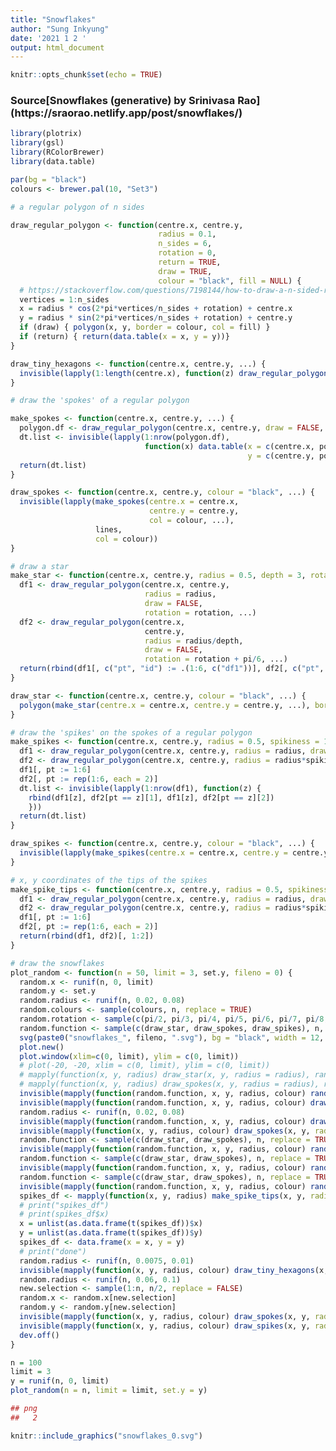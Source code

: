 ```yaml
---
title: "Snowflakes"
author: "Sung Inkyung"
date: '2021 1 2 '
output: html_document
---
```


```r
knitr::opts_chunk$set(echo = TRUE)
```
### Source[Snowflakes (generative) by Srinivasa Rao] (https://sraorao.netlify.app/post/snowflakes/)
```r
library(plotrix)
library(gsl)
library(RColorBrewer)
library(data.table)

par(bg = "black")
colours <- brewer.pal(10, "Set3")
```


```r
# a regular polygon of n sides

draw_regular_polygon <- function(centre.x, centre.y, 
                                 radius = 0.1, 
                                 n_sides = 6, 
                                 rotation = 0, 
                                 return = TRUE, 
                                 draw = TRUE, 
                                 colour = "black", fill = NULL) {
  # https://stackoverflow.com/questions/7198144/how-to-draw-a-n-sided-regular-polygon-in-cartesian-coordinates
  vertices = 1:n_sides
  x = radius * cos(2*pi*vertices/n_sides + rotation) + centre.x
  y = radius * sin(2*pi*vertices/n_sides + rotation) + centre.y
  if (draw) { polygon(x, y, border = colour, col = fill) }
  if (return) { return(data.table(x = x, y = y))}
}

draw_tiny_hexagons <- function(centre.x, centre.y, ...) {
  invisible(lapply(1:length(centre.x), function(z) draw_regular_polygon(centre.x, centre.y, ...)))
}
```


```r
# draw the 'spokes' of a regular polygon

make_spokes <- function(centre.x, centre.y, ...) {
  polygon.df <- draw_regular_polygon(centre.x, centre.y, draw = FALSE, ...)
  dt.list <- invisible(lapply(1:nrow(polygon.df), 
                              function(x) data.table(x = c(centre.x, polygon.df[x][["x"]]), 
                                                     y = c(centre.y, polygon.df[x][["y"]]))))
  return(dt.list)
}

draw_spokes <- function(centre.x, centre.y, colour = "black", ...) {
  invisible(lapply(make_spokes(centre.x = centre.x, 
                               centre.y = centre.y, 
                               col = colour, ...), 
                   lines, 
                   col = colour))
}
```


```r
# draw a star
make_star <- function(centre.x, centre.y, radius = 0.5, depth = 3, rotation = 0, ...) {
  df1 <- draw_regular_polygon(centre.x, centre.y, 
                              radius = radius, 
                              draw = FALSE, 
                              rotation = rotation, ...)
  df2 <- draw_regular_polygon(centre.x, 
                              centre.y, 
                              radius = radius/depth, 
                              draw = FALSE, 
                              rotation = rotation + pi/6, ...)
  return(rbind(df1[, c("pt", "id") := .(1:6, c("df1"))], df2[, c("pt", "id") := .(1:6, c("df2"))])[order(pt, id)])
}

draw_star <- function(centre.x, centre.y, colour = "black", ...) {
  polygon(make_star(centre.x = centre.x, centre.y = centre.y, ...), border = colour)
}
```

```r
# draw the 'spikes' on the spokes of a regular polygon
make_spikes <- function(centre.x, centre.y, radius = 0.5, spikiness = 1.25, rotation = pi/12, ...) {
  df1 <- draw_regular_polygon(centre.x, centre.y, radius = radius, draw = FALSE, ...)
  df2 <- draw_regular_polygon(centre.x, centre.y, radius = radius*spikiness, n_sides = 12, draw = FALSE, rotation = rotation, ...)
  df1[, pt := 1:6]
  df2[, pt := rep(1:6, each = 2)]
  dt.list <- invisible(lapply(1:nrow(df1), function(z) {
    rbind(df1[z], df2[pt == z][1], df1[z], df2[pt == z][2])
    }))
  return(dt.list)
}

draw_spikes <- function(centre.x, centre.y, colour = "black", ...) {
  invisible(lapply(make_spikes(centre.x = centre.x, centre.y = centre.y, ...), lines, col = colour))
}
```


```r
# x, y coordinates of the tips of the spikes
make_spike_tips <- function(centre.x, centre.y, radius = 0.5, spikiness = 1.25, rotation = pi/12, ...) {
  df1 <- draw_regular_polygon(centre.x, centre.y, radius = radius, draw = FALSE, ...)
  df2 <- draw_regular_polygon(centre.x, centre.y, radius = radius*spikiness, n_sides = 12, draw = FALSE, rotation = rotation, ...)
  df1[, pt := 1:6]
  df2[, pt := rep(1:6, each = 2)]
  return(rbind(df1, df2)[, 1:2])
}
```


```r
# draw the snowflakes
plot_random <- function(n = 50, limit = 3, set.y, fileno = 0) {
  random.x <- runif(n, 0, limit)
  random.y <- set.y
  random.radius <- runif(n, 0.02, 0.08)
  random.colours <- sample(colours, n, replace = TRUE)
  random.rotation <- sample(c(pi/2, pi/3, pi/4, pi/5, pi/6, pi/7, pi/8, pi/9, pi/10), n, replace = TRUE)
  random.function <- sample(c(draw_star, draw_spokes, draw_spikes), n, replace = TRUE)
  svg(paste0("snowflakes_", fileno, ".svg"), bg = "black", width = 12, height = 12)
  plot.new()
  plot.window(xlim=c(0, limit), ylim = c(0, limit))
  # plot(-20, -20, xlim = c(0, limit), ylim = c(0, limit))
  # mapply(function(x, y, radius) draw_star(x, y, radius = radius), random.x, random.y, random.radius)
  # mapply(function(x, y, radius) draw_spokes(x, y, radius = radius), random.x, random.y, random.radius)
  invisible(mapply(function(random.function, x, y, radius, colour) random.function(x, y, radius = radius, colour = colour), random.function, random.x, random.y, random.radius, random.colours))
  invisible(mapply(function(random.function, x, y, radius, colour) draw_spikes(x, y, radius = radius, colour = colour), random.function, random.x, random.y, random.radius, random.colours))
  random.radius <- runif(n, 0.02, 0.08)
  invisible(mapply(function(random.function, x, y, radius, colour) draw_spikes(x, y, radius = radius, colour = colour), random.function, random.x, random.y, random.radius, random.colours))
  invisible(mapply(function(x, y, radius, colour) draw_spokes(x, y, radius = radius, colour = colour), random.x, random.y, random.radius, random.colours))
  random.function <- sample(c(draw_star, draw_spokes), n, replace = TRUE)
  invisible(mapply(function(random.function, x, y, radius, colour) random.function(x, y, radius = radius, colour = colour), random.function, random.x, random.y, random.radius, random.colours))
  random.function <- sample(c(draw_star, draw_spokes), n, replace = TRUE)
  invisible(mapply(function(random.function, x, y, radius, colour) random.function(x, y, radius = radius, colour = colour), random.function, random.x, random.y, random.radius, random.colours))
  random.function <- sample(c(draw_star, draw_spokes), n, replace = TRUE)
  invisible(mapply(function(random.function, x, y, radius, colour) random.function(x, y, radius = radius, colour = colour), random.function, random.x, random.y, random.radius, random.colours))
  spikes_df <- mapply(function(x, y, radius) make_spike_tips(x, y, radius = radius), random.x, random.y, random.radius)
  # print("spikes_df")
  # print(spikes_df$x)
  x = unlist(as.data.frame(t(spikes_df))$x)
  y = unlist(as.data.frame(t(spikes_df))$y)
  spikes_df <- data.frame(x = x, y = y)
  # print("done")
  random.radius <- runif(n, 0.0075, 0.01)
  invisible(mapply(function(x, y, radius, colour) draw_tiny_hexagons(x, y, radius, colour = colour), spikes_df$x, spikes_df$y, random.radius, random.colours))
  random.radius <- runif(n, 0.06, 0.1)
  new.selection <- sample(1:n, n/2, replace = FALSE)
  random.x <- random.x[new.selection]
  random.y <- random.y[new.selection]
  invisible(mapply(function(x, y, radius, colour) draw_spokes(x, y, radius = radius, colour = colour), random.x, random.y, random.radius, random.colours))
  invisible(mapply(function(x, y, radius, colour) draw_spikes(x, y, radius = radius, colour = colour), random.x, random.y, random.radius, random.colours))
  dev.off()
}

n = 100
limit = 3
y = runif(n, 0, limit)
plot_random(n = n, limit = limit, set.y = y)

## png 
##   2

```
```r
knitr::include_graphics("snowflakes_0.svg")

```

